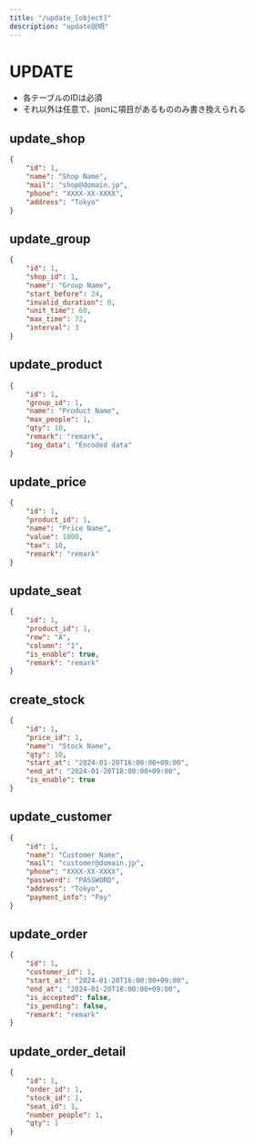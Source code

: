 ```yaml
---
title: "/update_[object]"
description: "update説明"
---
```


# UPDATE
- 各テーブルのIDは必須
- それ以外は任意で、jsonに項目があるもののみ書き換えられる

## update_shop
```json
{
    "id": 1,
    "name": "Shop Name",
    "mail": "shop@domain.jp",
    "phone": "XXXX-XX-XXXX",
    "address": "Tokyo"
}
```

## update_group
```json
{
    "id": 1,
    "shop_id": 1,
    "name": "Group Name",
    "start_before": 24,
    "invalid_duration": 0,
    "unit_time": 60,
    "max_time": 72,
    "interval": 3
}
```

## update_product
```json
{
    "id": 1,
    "group_id": 1,
    "name": "Product Name",
    "max_people": 1,
    "qty": 10,
    "remark": "remark",
    "img_data": "Encoded data"
}
```

## update_price
```json
{
    "id": 1,
    "product_id": 1,
    "name": "Price Name",
    "value": 1000,
    "tax": 10,
    "remark": "remark"
}
```

## update_seat
```json
{
    "id": 1,
    "product_id": 1,
    "row": "A",
    "column": "1",
    "is_enable": true,
    "remark": "remark"
}
```

## create_stock
```json
{
    "id": 1,
    "price_id": 1,
    "name": "Stock Name",
    "qty": 10,
    "start_at": "2024-01-20T16:00:00+09:00",
    "end_at": "2024-01-20T18:00:00+09:00",
    "is_enable": true
}
```

## update_customer
```json
{
    "id": 1,
    "name": "Customer Name",
    "mail": "customer@domain.jp",
    "phone": "XXXX-XX-XXXX",
    "password": "PASSWORD",
    "address": "Tokyo",
    "payment_info": "Pay"
}
```

## update_order
```json
{
    "id": 1,
    "customer_id": 1,
    "start_at": "2024-01-20T16:00:00+09:00",
    "end_at": "2024-01-20T18:00:00+09:00",
    "is_accepted": false,
    "is_pending": false,
    "remark": "remark"
}
```

## update_order_detail
```json
{
    "id": 1,
    "order_id": 1,
    "stock_id": 1,
    "seat_id": 1,
    "number_people": 1,
    "qty": 1
}
```